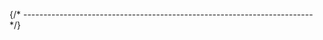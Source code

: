 


{/* ------------------------------------------------------------------------ */}

<ManualInstallQuickTest
  appName="OpenOCD"
  appLcName="openocd"
  programName="openocd"
  branding="xPack Open On-Chip Debugger "
/>
